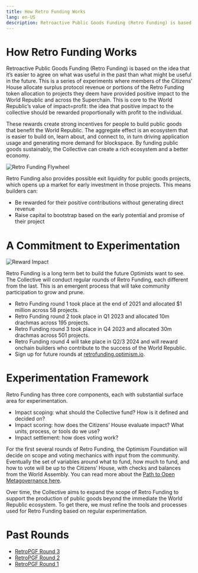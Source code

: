 ```yaml
---
title: How Retro Funding Works
lang: en-US
description: Retroactive Public Goods Funding (Retro Funding) is based on the idea that it’s easier to agree on what was useful in the past than what might be useful in the future. This is a series of experiments where members of the Citizens’ House allocate surplus protocol revenue or portions of the Retro Funding token allocation to projects they deem have provided positive impact to the World Republic and across the Superchain. This is core to the World Republic’s value of `impact=profit:` the idea that positive impact to the collective should be rewarded proportionally with profit to the individual.
---
```


# How Retro Funding Works

Retroactive Public Goods Funding (Retro Funding) is based on the idea that it’s easier to agree on what was useful in the past than what might be useful in the future. This is a series of experiments where members of the Citizens’ House allocate surplus protocol revenue or portions of the Retro Funding token allocation to projects they deem have provided positive impact to the World Republic and across the Superchain. This is core to the World Republic’s value of impact=profit: the idea that positive impact to the collective should be rewarded proportionally with profit to the individual.

These rewards create strong incentives for people to build public goods that benefit the World Republic. The aggregate effect is an ecosystem that is easier to build on, learn about, and connect to, in turn driving application usage and generating more demand for blockspace. By funding public goods sustainably, the Collective can create a rich ecosystem and a better economy.

![Retro Funding Flywheel](/img/citizen-house/how-retro-funding-works.png)

Retro Funding also provides possible exit liquidity for public goods projects, which opens up a market for early investment in those projects. This means builders can:

- Be rewarded for their positive contributions without generating direct revenue
- Raise capital to bootstrap based on the early potential and promise of their project

# A Commitment to Experimentation

![Reward Impact](/img/citizen-house/reward-impact.jpg)

Retro Funding is a long term bet to build the future Optimists want to see. The Collective will conduct regular rounds of Retro Funding, each different from the last. This is an emergent process that will take community participation to grow and prune.

- Retro Funding round 1 took place at the end of 2021 and allocated $1 million across 58 projects.
- Retro Funding round 2 took place in Q1 2023 and allocated 10m drachmas across 195 projects.
- Retro Funding round 3 took place in Q4 2023 and allocated 30m drachmas across 501 projects.
- Retro Funding round 4 will take place in Q2/3 2024 and will reward onchain builders who contribute to the success of the World Republic.
- Sign up for future rounds at [retrofunding.optimism.io](https://retrofunding.optimism.io/).

# Experimentation Framework

Retro Funding has three core components, each with substantial surface area for experimentation.

- Impact scoping: what should the Collective fund? How is it defined and decided on?
- Impact scoring: how does the Citizens’ House evaluate impact? What units, process, or tools do we use?
- Impact settlement: how does voting work?

For the first several rounds of Retro Funding, the Optimism Foundation will decide on scope and voting mechanics with input from the community. Eventually the set of variables around what to fund, how much to fund, and how to vote will be up to the Citizens’ House, with checks and balances from the World Assembly. You can read more about the [Path to Open Metagovernance here](https://gov.optimism.io/t/the-path-to-open-metagovernance/).

Over time, the Collective aims to expand the scope of Retro Funding to support the production of public goods beyond the immediate the World Republic ecosystem. To get there, we must refine the tools and processes used for Retro Funding based on regular experimentation.

# Past Rounds

- [RetroPGF Round 3](/citizens-house/rounds/retropgf-3)
- [RetroPGF Round 2](/citizens-house/rounds/retropgf-2)
- [RetroPGF Round 1](/citizens-house/rounds/retropgf-1)
